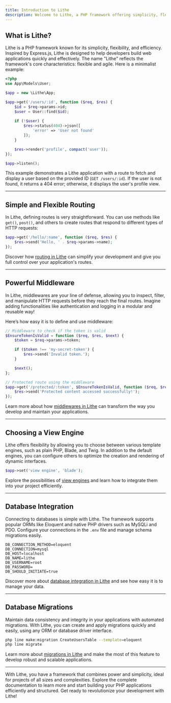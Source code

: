 ```yaml
---
title: Introduction to Lithe
description: Welcome to Lithe, a PHP framework offering simplicity, flexibility, and expressiveness for developers. Build anything from small applications to complex web platforms efficiently and effectively with Lithe.
---
```


## What is Lithe?

Lithe is a PHP framework known for its simplicity, flexibility, and efficiency. Inspired by Express.js, Lithe is designed to help developers build web applications quickly and effectively. The name "Lithe" reflects the framework's core characteristics: flexible and agile.
Here is a minimalist example:

```php
<?php
use App\Models\User;

$app = new \Lithe\App;

$app->get('/users/:id', function ($req, $res) {
    $id = $req->params->id;
    $user = User::find($id);
    
    if (!$user) {
        $res->status(404)->json([
            'error' => 'User not found'
        ]);
    } 

    $res->render('profile', compact('user'));
});

$app->listen();
```

This example demonstrates a Lithe application with a route to fetch and display a user based on the provided ID (`GET /users/:id`). If the user is not found, it returns a 404 error; otherwise, it displays the user's profile view.

---

## Simple and Flexible Routing

In Lithe, defining routes is very straightforward. You can use methods like `get()`, `post()`, and others to create routes that respond to different types of HTTP requests:

```php
$app->get('/hello/:name', function ($req, $res) {
    $res->send('Hello, ' . $req->params->name);
});
```

Discover how [routing in Lithe](/docs/the-basics/routing) can simplify your development and give you full control over your application's routes.

---

## Powerful Middleware

In Lithe, middlewares are your line of defense, allowing you to inspect, filter, and manipulate HTTP requests before they reach the final routes. Imagine adding functionalities like authentication and logging in a modular and reusable way!

Here’s how easy it is to define and use middleware:

```php
// Middleware to check if the token is valid
$EnsureTokenIsValid = function ($req, $res, $next) {
    $token = $req->params->token;

    if ($token !== 'my-secret-token') {
        $res->send('Invalid token.');
    }

    $next();
};

// Protected route using the middleware
$app->get('/protected/:token', $EnsureTokenIsValid, function ($req, $res) {
    $res->send('Protected content accessed successfully!');
});
```

Learn more about how [middlewares in Lithe](/docs/the-basics/middleware) can transform the way you develop and maintain your applications.

---

## Choosing a View Engine

Lithe offers flexibility by allowing you to choose between various template engines, such as plain PHP, Blade, and Twig. In addition to the default engines, you can configure others to optimize the creation and rendering of dynamic interfaces.

```php
$app->set('view engine', 'blade');
```

Explore the possibilities of [view engines](/docs/the-basics/template-engines) and learn how to integrate them into your project efficiently.

---

## Database Integration

Connecting to databases is simple with Lithe. The framework supports popular ORMs like Eloquent and native PHP drivers such as MySQLi and PDO. Configure your connections in the `.env` file and manage schema migrations easily.

```
DB_CONNECTION_METHOD=eloquent
DB_CONNECTION=mysql
DB_HOST=localhost
DB_NAME=lithe
DB_USERNAME=root
DB_PASSWORD=
DB_SHOULD_INITIATE=true
```

Discover more about [database integration in Lithe](/docs/database/integration) and see how easy it is to manage your data.

---

## Database Migrations

Maintain data consistency and integrity in your applications with automated migrations. With Lithe, you can create and apply migrations quickly and easily, using any ORM or database driver interface.

```bash
php line make:migration CreateUsersTable --template=eloquent
php line migrate
```

Learn more about [migrations in Lithe](/docs/database/migrations) and make the most of this feature to develop robust and scalable applications.

---

With Lithe, you have a framework that combines power and simplicity, ideal for projects of all sizes and complexities. Explore the complete documentation to learn more and start building your PHP applications efficiently and structured. Get ready to revolutionize your development with Lithe!